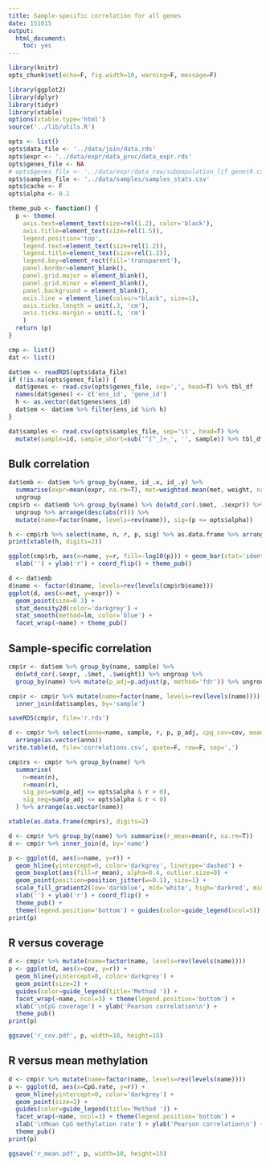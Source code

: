 ```yaml
---
title: Sample-specific correlation for all genes
date: 151015
output:
  html_document:
    toc: yes
---
```


```r
library(knitr)
opts_chunk$set(echo=F, fig.width=10, warning=F, message=F)
```

```r
library(ggplot2)
library(dplyr)
library(tidyr)
library(xtable)
options(xtable.type='html')
source('../lib/utils.R')
```

```r
opts <- list()
opts$data_file <- '../data/join/data.rds'
opts$expr <- '../data/expr/data_proc/data_expr.rds'
opts$genes_file <- NA
# opts$genes_file <- '../data/expr/data_raw/subpopulation_lif_genes9.csv'
opts$samples_file <- '../data/samples/samples_stats.csv'
opts$cache <- F
opts$alpha <- 0.1
```

```r
theme_pub <- function() {
  p <- theme(
    axis.text=element_text(size=rel(1.2), color='black'),
    axis.title=element_text(size=rel(1.5)),
    legend.position='top',
    legend.text=element_text(size=rel(1.2)),
    legend.title=element_text(size=rel(1.2)),
    legend.key=element_rect(fill='transparent'),
    panel.border=element_blank(),
    panel.grid.major = element_blank(),
    panel.grid.minor = element_blank(),
    panel.background = element_blank(),
    axis.line = element_line(colour="black", size=1),
    axis.ticks.length = unit(.3, 'cm'),
    axis.ticks.margin = unit(.3, 'cm')
    )
  return (p)
}
```

```r
cmp <- list()
dat <- list()
```

```r
dat$em <- readRDS(opts$data_file)
if (!is.na(opts$genes_file)) {
  dat$genes <- read.csv(opts$genes_file, sep=',', head=T) %>% tbl_df
  names(dat$genes) <- c('ens_id', 'gene_id')
  h <- as.vector(dat$genes$ens_id)
  dat$em <- dat$em %>% filter(ens_id %in% h)
}
```

```r
dat$samples <- read.csv(opts$samples_file, sep='\t', head=T) %>%
  mutate(sample=id, sample_short=sub('^[^_]+_', '', sample)) %>% tbl_df
```

## Bulk correlation

```r
dat$emb <- dat$em %>% group_by(name, id_.x, id_.y) %>%
  summarise(expr=mean(expr, na.rm=T), met=weighted.mean(met, weight, na.rm=T)) %>%
  ungroup
cmp$rb <- dat$emb %>% group_by(name) %>% do(wtd_cor(.$met, .$expr)) %>%
  ungroup %>% arrange(desc(abs(r))) %>%
  mutate(name=factor(name, levels=rev(name)), sig=(p <= opts$alpha))
```


```r
h <- cmp$rb %>% select(name, n, r, p, sig) %>% as.data.frame %>% arrange(as.vector(name))
print(xtable(h, digits=2))
```

```r
ggplot(cmp$rb, aes(x=name, y=r, fill=-log10(p))) + geom_bar(stat='identity') +
  xlab('') + ylab('r') + coord_flip() + theme_pub()
```

```r
d <- dat$emb
d$name <- factor(d$name, levels=rev(levels(cmp$rb$name)))
ggplot(d, aes(x=met, y=expr)) +
  geom_point(size=0.3) +
  stat_density2d(color='darkgrey') +
  stat_smooth(method=lm, color='blue') +
  facet_wrap(~name) + theme_pub()
```


## Sample-specific correlation

```r
cmp$r <- dat$em %>% group_by(name, sample) %>%
  do(wtd_cor(.$expr, .$met, .$weight)) %>% ungroup %>%
  group_by(name) %>% mutate(p_adj=p.adjust(p, method='fdr')) %>% ungroup
```

```r
cmp$r <- cmp$r %>% mutate(name=factor(name, levels=rev(levels(name)))) %>%
  inner_join(dat$samples, by='sample')
```

```r
saveRDS(cmp$r, file='r.rds')
```

```r
d <- cmp$r %>% select(anno=name, sample, r, p, p_adj, cpg_cov=cov, mean_met=CpG.rate) %>%
  arrange(as.vector(anno))
write.table(d, file='correlations.csv', quote=F, row=F, sep=',')
```

```r
cmp$rs <- cmp$r %>% group_by(name) %>%
  summarise(
    n=mean(n),
    r=mean(r),
    sig_pos=sum(p_adj <= opts$alpha & r > 0),
    sig_neg=sum(p_adj <= opts$alpha & r < 0)
  ) %>% arrange(as.vector(name))
```

```r
xtable(as.data.frame(cmp$rs), digits=2)
```

```r
d <- cmp$r %>% group_by(name) %>% summarise(r_mean=mean(r, na.rm=T))
d <- cmp$r %>% inner_join(d, by='name')

p <- ggplot(d, aes(x=name, y=r)) +
  geom_hline(yintercept=0, color='darkgrey', linetype='dashed') +
  geom_boxplot(aes(fill=r_mean), alpha=0.4, outlier.size=0) +
  geom_point(position=position_jitter(w=0.1), size=1) +
  scale_fill_gradient2(low='darkblue', mid='white', high='darkred', midpoint=0.0) +
  xlab('') + ylab('r') + coord_flip() +
  theme_pub() +
  theme(legend.position='bottom') + guides(color=guide_legend(ncol=5))
print(p)
```


## R versus coverage

```r
d <- cmp$r %>% mutate(name=factor(name, levels=rev(levels(name))))
p <- ggplot(d, aes(x=cov, y=r)) + 
  geom_hline(yintercept=0, color='darkgrey') +
  geom_point(size=2) +
  guides(color=guide_legend(title='Method ')) +
  facet_wrap(~name, ncol=3) + theme(legend.position='bottom') +
  xlab('\nCpG coverage') + ylab('Pearson correlation\n') +
  theme_pub()
print(p)
```

```r
ggsave('r_cov.pdf', p, width=10, height=15)
```

## R versus mean methylation


```r
d <- cmp$r %>% mutate(name=factor(name, levels=rev(levels(name))))
p <- ggplot(d, aes(x=CpG.rate, y=r)) + 
  geom_hline(yintercept=0, color='darkgrey') +
  geom_point(size=2) +
  guides(color=guide_legend(title='Method ')) +
  facet_wrap(~name, ncol=3) + theme(legend.position='bottom') +
  xlab('\nMean CpG methylation rate') + ylab('Pearson correlation\n') +
  theme_pub()
print(p)
```

```r
ggsave('r_mean.pdf', p, width=10, height=15)
```
